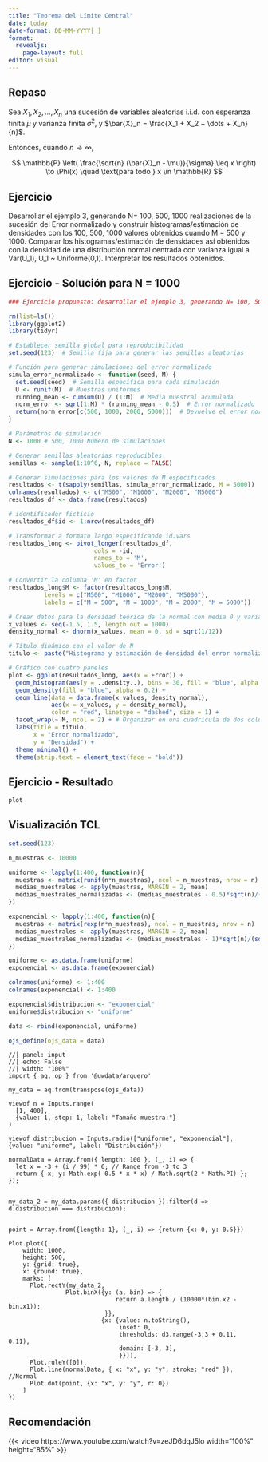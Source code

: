 ```yaml
---
title: "Teorema del Límite Central"
date: today
date-format: DD-MM-YYYY[ ]
format: 
  revealjs:
    page-layout: full
editor: visual
---
```


## Repaso

Sea $X_1, X_2, \dots, X_n$ una sucesión de variables aleatorias i.i.d. con esperanza finita $\mu$ y varianza finita $\sigma^2$, y $\bar{X}_n = \frac{X_1 + X_2 + \dots + X_n}{n}$.

Entonces, cuando $n \to \infty$,

$$
\mathbb{P} \left( \frac{\sqrt{n} (\bar{X}_n - \mu)}{\sigma} \leq x \right) \to \Phi(x) \quad \text{para todo } x \in \mathbb{R}
$$

## Ejercicio

Desarrollar el ejemplo 3, generando N= 100, 500, 1000 realizaciones de la sucesión del Error normalizado y construir histogramas/estimación de densidades con los 100, 500, 1000 valores obtenidos cuando M = 500 y 1000. Comparar los histogramas/estimación de densidades así obtenidos con la densidad de una distribución normal centrada con varianza igual a Var(U_1), U_1 \~ Uniforme(0,1). Interpretar los resultados obtenidos.

## Ejercicio - Solución para N = 1000

```r
### Ejercicio propuesto: desarrollar el ejemplo 3, generando N= 100, 500, 1000 realizaciones de la sucesión del Error normalizado y construir histogramas/estimación de densidades con los 100, 500, 1000 valores obtenidos cuando M = 500 y 1000. Comparar los histogramas/estimación de densidades así obtenidos con la densidad de una distribución normal centrada con varianza igual a Var(U_1), U_1 ~ Uniforme(0,1). Interpretar los resultados obtenidos.

rm(list=ls())
library(ggplot2)
library(tidyr)

# Establecer semilla global para reproducibilidad
set.seed(123)  # Semilla fija para generar las semillas aleatorias

# Función para generar simulaciones del error normalizado
simula_error_normalizado <- function(seed, M) {
  set.seed(seed)  # Semilla específica para cada simulación
  U <- runif(M)  # Muestras uniformes
  running_mean <- cumsum(U) / (1:M)  # Media muestral acumulada
  norm_error <- sqrt(1:M) * (running_mean - 0.5)  # Error normalizado
  return(norm_error[c(500, 1000, 2000, 5000)])  # Devuelve el error normalizado en M=500, M=1000, M=2000 y M=5000
}

# Parámetros de simulación
N <- 1000 # 500, 1000 Número de simulaciones

# Generar semillas aleatorias reproducibles
semillas <- sample(1:10^6, N, replace = FALSE)

# Generar simulaciones para los valores de M especificados
resultados <- t(sapply(semillas, simula_error_normalizado, M = 5000))
colnames(resultados) <- c("M500", "M1000", "M2000", "M5000")
resultados_df <- data.frame(resultados)

# identificador ficticio 
resultados_df$id <- 1:nrow(resultados_df)

# Transformar a formato largo especificando id.vars
resultados_long <- pivot_longer(resultados_df, 
                        cols = -id,
                        names_to = 'M',
                        values_to = 'Error')

# Convertir la columna 'M' en factor
resultados_long$M <- factor(resultados_long$M, 
          levels = c("M500", "M1000", "M2000", "M5000"),
          labels = c("M = 500", "M = 1000", "M = 2000", "M = 5000"))

# Crear datos para la densidad teórica de la normal con media 0 y varianza 1/12
x_values <- seq(-1.5, 1.5, length.out = 1000)
density_normal <- dnorm(x_values, mean = 0, sd = sqrt(1/12))

# Título dinámico con el valor de N
titulo <- paste("Histograma y estimación de densidad del error normalizado\n", "con densidad teórica N(0, 1/12) - N =", N)

# Gráfico con cuatro paneles
plot <- ggplot(resultados_long, aes(x = Error)) +
  geom_histogram(aes(y = ..density..), bins = 30, fill = "blue", alpha = 0.4) +
  geom_density(fill = "blue", alpha = 0.2) +
  geom_line(data = data.frame(x_values, density_normal),
            aes(x = x_values, y = density_normal),
            color = "red", linetype = "dashed", size = 1) +
  facet_wrap(~ M, ncol = 2) + # Organizar en una cuadrícula de dos columnas
  labs(title = titulo,
       x = "Error normalizado",
       y = "Densidad") +
  theme_minimal() +
  theme(strip.text = element_text(face = "bold"))
```

## Ejercicio - Resultado

```r
plot
```

## Visualización TCL

```r
set.seed(123)

n_muestras <- 10000

uniforme <- lapply(1:400, function(n){
  muestras <- matrix(runif(n*n_muestras), ncol = n_muestras, nrow = n)
  medias_muestrales <- apply(muestras, MARGIN = 2, mean)
  medias_muestrales_normalizadas <- (medias_muestrales - 0.5)*sqrt(n)/(sqrt(1/12))
})

exponencial <- lapply(1:400, function(n){
  muestras <- matrix(rexp(n*n_muestras), ncol = n_muestras, nrow = n)
  medias_muestrales <- apply(muestras, MARGIN = 2, mean)
  medias_muestrales_normalizadas <- (medias_muestrales - 1)*sqrt(n)/(sqrt(1/1))
})

uniforme <- as.data.frame(uniforme)
exponencial <- as.data.frame(exponencial)

colnames(uniforme) <- 1:400
colnames(exponencial) <- 1:400

exponencial$distribucion <- "exponencial"
uniforme$distribucion <- "uniforme"

data <- rbind(exponencial, uniforme) 

ojs_define(ojs_data = data)
```

```ojs
//| panel: input
//| echo: False
//| width: "100%"
import { aq, op } from '@uwdata/arquero'

my_data = aq.from(transpose(ojs_data))

viewof n = Inputs.range(
  [1, 400], 
  {value: 1, step: 1, label: "Tamaño muestra:"}
)

viewof distribucion = Inputs.radio(["uniforme", "exponencial"], {value: "uniforme", label: "Distribución"})

normalData = Array.from({ length: 100 }, (_, i) => {
  let x = -3 + (i / 99) * 6; // Range from -3 to 3
  return { x, y: Math.exp(-0.5 * x * x) / Math.sqrt(2 * Math.PI) };
});


my_data_2 = my_data.params({ distribucion }).filter(d => d.distribucion === distribucion);


point = Array.from({length: 1}, (_, i) => {return {x: 0, y: 0.5}})

Plot.plot({
    width: 1000,
    height: 500,
    y: {grid: true},
    x: {round: true},    
    marks: [
      Plot.rectY(my_data_2, 
                Plot.binX({y: (a, bin) => {
                              return a.length / (10000*(bin.x2 - bin.x1));
                           }}, 
                          {x: {value: n.toString(), 
                               inset: 0,
                               thresholds: d3.range(-3,3 + 0.11, 0.11),
                               domain: [-3, 3],
                               }})),
      Plot.ruleY([0]),
      Plot.line(normalData, { x: "x", y: "y", stroke: "red" }), //Normal
      Plot.dot(point, {x: "x", y: "y", r: 0})    
    ]
})
```

## Recomendación

{{< video https://www.youtube.com/watch?v=zeJD6dqJ5lo width="100%" height="85%" >}}
